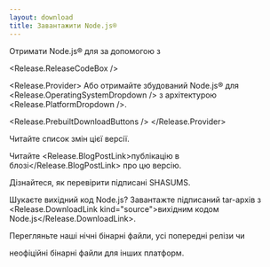 ```yaml
---
layout: download
title: Завантажити Node.js®
---
```


<section>
Отримати Node.js® <Release.VersionDropdown /> для <Release.OperatingSystemDropdown /> за допомогою <Release.InstallationMethodDropdown /> з <Release.PackageManagerDropdown />

<Release.ReleaseCodeBox />

<Release.Provider>
Або отримайте збудований Node.js® для <Release.OperatingSystemDropdown /> з архітектурою <Release.PlatformDropdown />.

<Release.PrebuiltDownloadButtons />
</Release.Provider>
</section>

<section>
Читайте <Release.ChangelogLink>список змін</Release.ChangelogLink> цієї версії.

Читайте <Release.BlogPostLink>публікацію в блозі</Release.BlogPostLink> про цю версію.

Дізнайтеся, як <LinkWithArrow href="https://github.com/nodejs/node#verifying-binaries">перевірити</LinkWithArrow> підписані SHASUMS.

Шукаєте вихідний код Node.js? Завантажте підписаний tar-архів з <Release.DownloadLink kind="source">вихідним кодом Node.js</Release.DownloadLink>.

Перегляньте наші <LinkWithArrow href="https://nodejs.org/download/nightly/">нічні</LinkWithArrow> бінарні файли,
усі <LinkWithArrow href="https://nodejs.org/download/release/">попередні релізи</LinkWithArrow> чи

<LinkWithArrow href="https://unofficial-builds.nodejs.org/download/">неофіційні</LinkWithArrow> бінарні файли для інших платформ.
</section>
